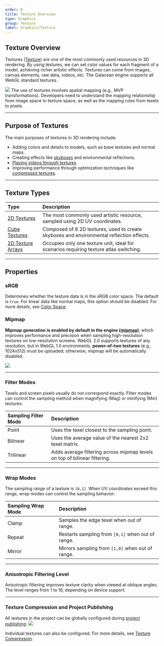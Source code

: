 ```yaml
---
order: 0
title: Texture Overview
type: Graphics
group: Texture
label: Graphics/Texture
---
```


## Texture Overview

Textures ([Texture](/apis/core/#Texture)) are one of the most commonly used resources in 3D rendering. By using textures, we can set color values for each fragment of a model, achieving richer artistic effects. Textures can come from images, canvas elements, raw data, videos, etc. The Galacean engine supports all WebGL standard textures.

<Image src="https://gw.alipayobjects.com/zos/OasisHub/c4945cc8-8cba-48a7-85ae-f6f2903fcfe1/image-20250529143945756.png" />

<Callout type="info">
  The use of textures involves spatial mapping (e.g., MVP transformations). Developers need to understand the mapping relationship from image space to texture space, as well as the mapping rules from texels to pixels.
</Callout>

---

## Purpose of Textures

The main purposes of textures in 3D rendering include:

- Adding colors and details to models, such as base textures and normal maps.
- Creating effects like [skyboxes](/en/docs/graphics/background/sky/) and environmental reflections.
- [Playing videos through textures](/en/docs/graphics/texture/2d/).
- Improving performance through optimization techniques like [compressed textures](/en/docs/graphics/texture/compression/).

---

## Texture Types

| Type                                     | Description                                                        |
| :--------------------------------------- | :----------------------------------------------------------------- |
| [2D Textures](/en/docs/graphics/texture/2d/)    | The most commonly used artistic resource, sampled using 2D UV coordinates. |
| [Cube Textures](/en/docs/graphics/texture/cube/) | Composed of 6 2D textures, used to create skyboxes and environmental reflection effects. |
| [2D Texture Arrays](/apis/core/#Texture2DArray) | Occupies only one texture unit, ideal for scenarios requiring texture atlas switching. |

---

## Properties

### sRGB
Determines whether the texture data is in the sRGB color space. The default is `true`. For linear data like normal maps, this option should be disabled. For more details, see [Color Space](/en/docs/core/color/).

### Mipmap

**Mipmap generation is enabled by default in the engine ([mipmap](/apis/core/#Texture-generateMipmaps))**, which improves performance and precision when sampling high-resolution textures on low-resolution screens. WebGL 2.0 supports textures of any resolution, but in WebGL 1.0 environments, **power-of-two textures** (e.g., 1024x512) must be uploaded; otherwise, mipmap will be automatically disabled.

<Image src="https://gw.alipayobjects.com/mdn/rms_d27172/afts/img/A*mTBvTJ7Czt4AAAAAAAAAAAAAARQnAQ" />

---

### Filter Modes

Texels and screen pixels usually do not correspond exactly. Filter modes can control the sampling method when magnifying (Mag) or minifying (Min) textures:

| Sampling Filter Mode | Description                                              |
| :------------------- | :------------------------------------------------------- |
| Point                | Uses the texel closest to the sampling point.            |
| Bilinear             | Uses the average value of the nearest 2x2 texel matrix.  |
| Trilinear            | Adds average filtering across mipmap levels on top of bilinear filtering. |

---

### Wrap Modes

The sampling range of a texture is `[0,1]`. When UV coordinates exceed this range, wrap modes can control the sampling behavior:

| Sampling Wrap Mode | Description                          |
| :----------------- | :----------------------------------- |
| Clamp              | Samples the edge texel when out of range. |
| Repeat             | Restarts sampling from `[0,1]` when out of range. |
| Mirror             | Mirrors sampling from `[1,0]` when out of range. |

---

### Anisotropic Filtering Level

Anisotropic filtering improves texture clarity when viewed at oblique angles. The level ranges from 1 to 16, depending on device support.

---

### Texture Compression and Project Publishing

All textures in the project can be globally configured during [project publishing](/en/docs/platform/platform):
<Image src="https://gw.alipayobjects.com/zos/OasisHub/7957f809-0d05-40fb-b423-5756a00bb203/image-20250529145448199.png" />

Individual textures can also be configured. For more details, see [Texture Compression](/en/docs/graphics/texture/compression/).